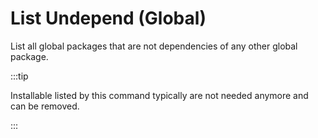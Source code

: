 
# List Undepend (Global)

List all global packages that are not dependencies of any other global package.

:::tip

Installable listed by this command typically are not needed anymore and can be removed.

:::

<PacageManagerCommands commands={commands.listGlobalUndepend} />
